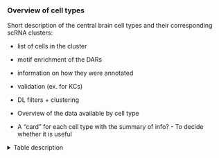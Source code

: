 ### Overview of cell types

Short description of the central brain cell types and their corresponding scRNA clusters:

- list of cells in the cluster

- motif enrichment of the DARs

- information on how they were annotated 

- validation (ex. for KCs)

- DL filters + clustering 

* Overview of the data available by cell type
* A "card" for each cell type with the summary of info? - To decide whether it is useful 



<details><summary> Table description</summary>

** OLD version *** To update 

Has information about the different clusters/cell types, e.g. correspondence across datasets (RNA-ATAC), & within clusterings (e.g. different granularity within ATAC), it also has some notes from Jasper (e.g. neurotransmitter, whether it is glia/neuron… & some clarifications, such as "confidence level", which cell types it might include [some are not just one cell type], or what was used to annotate it [e.g. specific marker]...)

Relevant columns (for website): 
- Cell type/ Cluster (ATAC)
- Long name/description  (for the website might need to be split into two)
- Certainty
To be updated: 
- Final clusters/version)
- Neurotransmitter 
- Matching cluster from RNA (`load("/ddn1/vol1/staging/leuven/stg_00002/lcb/saibar/Projects/FB_devel/20200220_MotifsInEnhancers/1_global/int_anyAnnot//annotCorrespondence.RData")`)


</details>
